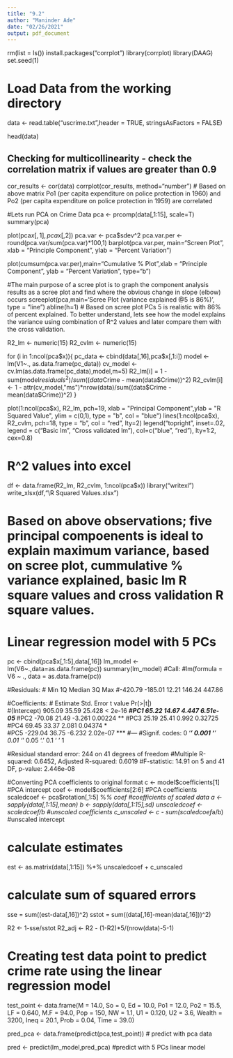 ```yaml
---
title: "9.2"
author: "Maninder Ade"
date: "02/26/2021"
output: pdf_document
---
```


#############################################
rm(list = ls())
install.packages("corrplot")
library(corrplot)
library(DAAG)
set.seed(1)

#############################################

# Load Data from the working directory
data <- read.table("uscrime.txt",header = TRUE, stringsAsFactors = FALSE)

head(data)

## Checking for multicollinearity - check the correlation matrix if values are greater than 0.9
cor_results <- cor(data)
corrplot(cor_results, method="number")
# Based on above matrix Po1 (per capita expenditure on police protection in 1960) and Po2 (per capita expenditure on police protection in 1959) are correlated

#Lets run PCA on Crime Data
pca <- prcomp(data[,1:15], scale=T)
summary(pca)

plot(pca$x[,1],pca$x[,2])
pca.var <- pca$sdev^2
pca.var.per <- round(pca.var/sum(pca.var)*100,1)
barplot(pca.var.per, main="Screen Plot", xlab = "Principle Component", ylab = "Percent Variation")

plot(cumsum(pca.var.per),main="Cumulative % Plot",xlab = "Principle Component", ylab = "Percent Variation", type="b")


#The main purpose of a scree plot is to graph the component analysis results as a scree plot and find where the obvious change in slope (elbow) occurs
screeplot(pca,main='Scree Plot (variance explained @5 is 86%)', type = "line")
abline(h=1)
# Based on scree plot PCs 5 is realistic with 86% of percent explained. To better understand, lets see how the model explains the variance using combination of R^2 values and later compare them with the cross validation.

R2_lm <- numeric(15)
R2_cvlm <- numeric(15)

for (i in 1:ncol(pca$x)){
pc_data <- cbind(data[,16],pca$x[,1:i])
model <- lm(V1~., as.data.frame(pc_data))
cv_model <- cv.lm(as.data.frame(pc_data),model,m=5)
R2_lm[i] = 1 - sum(model$residuals^2)/sum((data$Crime - mean(data$Crime))^2)
R2_cvlm[i] <- 1 - attr(cv_model,"ms")*nrow(data)/sum((data$Crime - mean(data$Crime))^2)
}

plot(1:ncol(pca$x), R2_lm, pch=19, xlab = "Principal Component",ylab = "R Squared Value", ylim = c(0,1), type = "b", col = "blue")
lines(1:ncol(pca$x), R2_cvlm, pch=18, type = "b", col = "red", lty=2)
legend("topright", inset=.02, legend = c("Basic lm", "Cross validated lm"), col=c("blue", "red"), lty=1:2, cex=0.8)

# R^2 values into excel 
df <- data.frame(R2_lm, R2_cvlm, 1:ncol(pca$x))
library("writexl")
write_xlsx(df,"\\R Squared Values.xlsx")

# Based on above observations; five principal compoenents is ideal to explain maximum variance, based on scree plot, cummulative % variance explained, basic lm R square values and cross validation  R square values.

# Linear regression model with 5 PCs
pc <- cbind(pca$x[,1:5],data[,16])
lm_model <- lm(V6~.,data=as.data.frame(pc))
summary(lm_model)
#Call:
#lm(formula = V6 ~ ., data = as.data.frame(pc))

#Residuals:
#    Min      1Q  Median      3Q     Max 
#-420.79 -185.01   12.21  146.24  447.86 

#Coefficients:
#            Estimate Std. Error t value Pr(>|t|)    
#(Intercept)   905.09      35.59  25.428  < 2e-16 ***
#PC1            65.22      14.67   4.447 6.51e-05 ***
#PC2           -70.08      21.49  -3.261  0.00224 ** 
#PC3            25.19      25.41   0.992  0.32725    
#PC4            69.45      33.37   2.081  0.04374 *  
#PC5          -229.04      36.75  -6.232 2.02e-07 ***
#---
#Signif. codes:  0 ‘***’ 0.001 ‘**’ 0.01 ‘*’ 0.05 ‘.’ 0.1 ‘ ’ 1

#Residual standard error: 244 on 41 degrees of freedom
#Multiple R-squared:  0.6452,	Adjusted R-squared:  0.6019 
#F-statistic: 14.91 on 5 and 41 DF,  p-value: 2.446e-08

#Converting PCA coefficients to original format
c <- model$coefficients[1] #PCA intercept
coef <- model$coefficients[2:6] #PCA coefficients
scaledcoef <- pca$rotation[,1:5] %*% coef #coefficients of scaled data
a <- sapply(data[,1:15],mean)
b <- sapply(data[,1:15],sd)
unscaledcoef <- scaledcoef/b #unscaled coefficients
c_unscaled <- c - sum(scaledcoef*a/b) #unscaled intercept

# calculate estimates
est <- as.matrix(data[,1:15]) %*% unscaledcoef + c_unscaled

# calculate  sum of squared errors
sse = sum((est-data[,16])^2)
sstot = sum((data[,16]-mean(data[,16]))^2)

R2 <- 1-sse/sstot
R2_adj <- R2 - (1-R2)*5/(nrow(data)-5-1)

# Creating test data point to predict crime rate using the linear regression model
test_point <- data.frame(M = 14.0, So = 0, Ed = 10.0, Po1 = 12.0, Po2 = 15.5, LF = 0.640, M.F = 94.0, Pop = 150, NW = 1.1, U1 = 0.120, U2 = 3.6, Wealth = 3200, Ineq = 20.1, Prob = 0.04, Time = 39.0)

pred_pca <- data.frame(predict(pca,test_point)) # predict with pca data

pred <- predict(lm_model,pred_pca) #predict with 5 PCs linear model


 